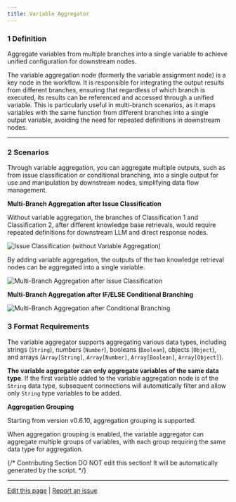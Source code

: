 ```yaml
---
title: Variable Aggregator
---
```



### 1 Definition

Aggregate variables from multiple branches into a single variable to achieve unified configuration for downstream nodes.

The variable aggregation node (formerly the variable assignment node) is a key node in the workflow. It is responsible for integrating the output results from different branches, ensuring that regardless of which branch is executed, its results can be referenced and accessed through a unified variable. This is particularly useful in multi-branch scenarios, as it maps variables with the same function from different branches into a single output variable, avoiding the need for repeated definitions in downstream nodes.

***

### 2 Scenarios

Through variable aggregation, you can aggregate multiple outputs, such as from issue classification or conditional branching, into a single output for use and manipulation by downstream nodes, simplifying data flow management.

**Multi-Branch Aggregation after Issue Classification**

Without variable aggregation, the branches of Classification 1 and Classification 2, after different knowledge base retrievals, would require repeated definitions for downstream LLM and direct response nodes.

![Issue Classification (without Variable Aggregation)](https://assets-docs.dify.ai/dify-enterprise-mintlify/en/guides/workflow/node/7a7c91663c3799ce9d056b013d5df29c.png)

By adding variable aggregation, the outputs of the two knowledge retrieval nodes can be aggregated into a single variable.

![Multi-Branch Aggregation after Issue Classification](https://assets-docs.dify.ai/dify-enterprise-mintlify/en/guides/workflow/node/2b1694936fdab4843f5edc3f2fd1e79a.png)

**Multi-Branch Aggregation after IF/ELSE Conditional Branching**

![Multi-Branch Aggregation after Conditional Branching](https://assets-docs.dify.ai/dify-enterprise-mintlify/en/guides/workflow/node/ff0e5774a3eccc8a04c310ab9bae25e7.png)

### 3 Format Requirements

The variable aggregator supports aggregating various data types, including strings (`String`), numbers (`Number`), booleans (`Boolean`), objects (`Object`), and arrays (`Array[String]`, `Array[Number]`, `Array[Boolean]`, `Array[Object]`).

**The variable aggregator can only aggregate variables of the same data type**. If the first variable added to the variable aggregation node is of the `String` data type, subsequent connections will automatically filter and allow only `String` type variables to be added.

**Aggregation Grouping**

Starting from version v0.6.10, aggregation grouping is supported.

When aggregation grouping is enabled, the variable aggregator can aggregate multiple groups of variables, with each group requiring the same data type for aggregation.

{/*
Contributing Section
DO NOT edit this section!
It will be automatically generated by the script.
*/}

---

[Edit this page](https://github.com/langgenius/dify-docs/edit/main/en/guides/workflow/node/variable-aggregator.mdx) | [Report an issue](https://github.com/langgenius/dify-docs/issues/new?template=docs.yml)

